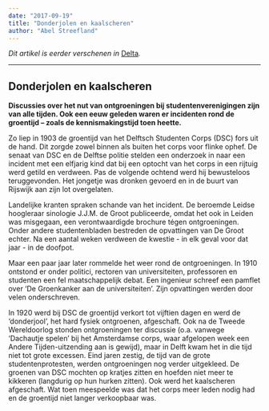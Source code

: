 ```yaml
---
date: "2017-09-19"
title: "Donderjolen en kaalscheren"
author: "Abel Streefland"
---
```


_Dit artikel is eerder verschenen in_ [Delta](https://www.delta.tudelft.nl/article/donderjolen-en-kaalscheren)_._

---

## Donderjolen en kaalscheren

**Discussies over het nut van ontgroeningen bij studentenverenigingen zijn van alle tijden. Ook een eeuw geleden waren er incidenten rond de groentijd – zoals de kennismakingstijd toen heette.**

Zo liep in 1903 de groentijd van het Delftsch Studenten Corps (DSC) fors uit de hand. Dit zorgde zowel binnen als buiten het corps voor flinke ophef. De senaat van DSC en de Delftse politie stelden een onderzoek in naar een incident met een elfjarig kind dat bij een optocht van het corps in een rijtuig werd getild en verdween. Pas de volgende ochtend werd hij bewusteloos teruggevonden. Het jongetje was dronken gevoerd en in de buurt van Rijswijk aan zijn lot overgelaten.

Landelijke kranten spraken schande van het incident. De beroemde Leidse hoogleraar sinologie J.J.M. de Groot publiceerde, omdat het ook in Leiden was misgegaan, een verontwaardigde brochure tégen ontgroeningen. Onder andere studentenbladen bestreden de opvattingen van De Groot echter. Na een aantal weken verdween de kwestie - in elk geval voor dat jaar - in de doofpot.

Maar een paar jaar later rommelde het weer rond de ontgroeningen. In 1910 ontstond er onder politici, rectoren van universiteiten, professoren en studenten een fel maatschappelijk debat. Een ingenieur schreef een pamflet over ‘De Groenkanker aan de universiteiten’. Zijn opvattingen werden door velen onderschreven.

In 1920 werd bij DSC de groentijd verkort tot vijftien dagen en werd de ‘donderjool’, het hard fysiek ontgroenen, afgeschaft. Ook na de Tweede Wereldoorlog stonden ontgroeningen ter discussie (o.a. vanwege ‘Dachautje spelen’ bij het Amsterdamse corps, waar afgelopen week een Andere Tijden-uitzending aan is gewijd), maar in Delft kwam het in die tijd niet tot grote excessen. Eind jaren zestig, de tijd van de grote studentenprotesten, werden ontgroeningen nog verder uitgekleed. De groenen van DSC mochten op kratjes zitten en hoefden niet meer te kikkeren (langdurig op hun hurken zitten). Ook werd het kaalscheren afgeschaft. Wat toen meespeelde was dat het corps meer leden nodig had en de groentijd niet langer verkoopbaar was.
